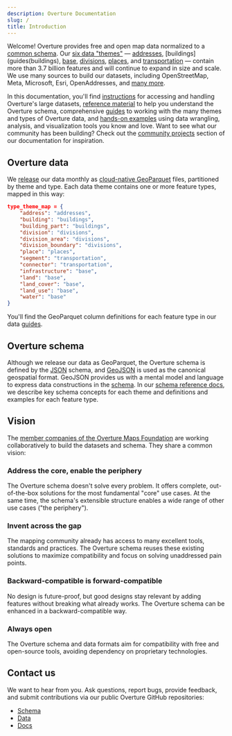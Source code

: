 ```yaml
---
description: Overture Documentation
slug: /
title: Introduction
---
```


Welcome! Overture provides free and open map data normalized to a [common schema](schema). Our [six data "themes"](guides) &mdash; [addresses](guides/addresses), [buildings](guides(buildings), [base](guides/base), [divisions](guides/divisions), [places](guides/places), and [transportation](guides/transportation) &mdash; contain more than 3.7 billion features and will continue to expand in size and scale. We use many sources to build our datasets, including OpenStreetMap, Meta, Microsoft, Esri, OpenAddresses, and [many more](attribution). 

In this documentation, you'll find [instructions](getting-data) for accessing and handling Overture's large datasets, [reference material](//docs.overturemaps.org/schema/) to help you understand the Overture schema, comprehensive [guides](guides) to working with the many themes and types of Overture data, and [hands-on examples](examples) using data wrangling, analysis, and visualization tools you know and love. Want to see what our community has been building? Check out the [community projects](community) section of our documentation for inspiration.

## Overture data 
We [release](release) our data monthly as [cloud-native GeoParquet](https://guide.cloudnativegeo.org/geoparquet/) files, partitioned by theme and type. Each data theme contains one or more feature types, mapped in this way:

```json
type_theme_map = {
    "address": "addresses",
    "building": "buildings",
    "building_part": "buildings",
    "division": "divisions",
    "division_area": "divisions",
    "division_boundary": "divisions",
    "place": "places",
    "segment": "transportation",
    "connector": "transportation",
    "infrastructure": "base",
    "land": "base",
    "land_cover": "base",
    "land_use": "base",
    "water": "base"
}
``` 

You'll find the GeoParquet column definitions for each feature type in our data [guides](guides). 

## Overture schema
Although we release our data as GeoParquet, the Overture schema is defined by the [JSON](https://json-schema.org/) schema, and [GeoJSON](https://geojson.org/) is used as the canonical geospatial format. GeoJSON provides us with a mental model and language to express data constructions in the [schema](https://schema.overturemaps.org/schema.yaml). In our [schema reference docs](//docs.overturemaps.org/schema/reference), we describe key schema concepts for each theme and definitions and examples for each feature type. 

## Vision

The [member companies of the Overture Maps Foundation](https://overturemaps.org/about/members/) are working collaboratively to build the datasets and schema. They share a common vision:

### Address the core, enable the periphery
The Overture schema doesn't solve every problem. It offers complete, out-of-the-box solutions for the most fundamental "core" use cases. At the same time, the schema's extensible structure enables a wide range of other use cases ("the periphery").

### Invent across the gap
The mapping community already has access to many excellent tools, standards and practices. The Overture schema reuses these existing solutions to maximize compatibility and focus on solving unaddressed pain points.

### Backward-compatible is forward-compatible
No design is future-proof, but good designs stay relevant by adding features without breaking what already works. The Overture schema can be enhanced in a backward-compatible way.

### Always open
The Overture schema and data formats aim for compatibility with free and open-source tools, avoiding dependency on proprietary technologies.

## Contact us

We want to hear from you. Ask questions, report bugs, provide feedback, and submit contributions via our public Overture GitHub repositories:

- [Schema](https://github.com/OvertureMaps/schema)
- [Data](https://github.com/OvertureMaps/data)
- [Docs](https://github.com/OvertureMaps/docs)


